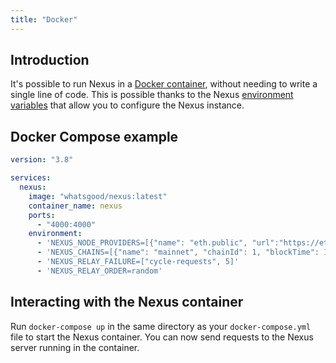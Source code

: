 ```yaml
---
title: "Docker"
---
```


## Introduction
It's possible to run Nexus in a [Docker container](https://hub.docker.com/repository/docker/whatsgood/nexus/general), without needing to write a single line of code. This is possible thanks to the Nexus [environment variables](/key-concepts/environment-variables) that allow you to configure the Nexus instance.

## Docker Compose example

```yml
version: "3.8"

services:
  nexus:
    image: "whatsgood/nexus:latest"
    container_name: nexus
    ports:
      - "4000:4000"
    environment:
      - 'NEXUS_NODE_PROVIDERS=[{"name": "eth.public", "url":"https://eth.public-rpc.com", "chainId": 1}]'
      - 'NEXUS_CHAINS=[{"name": "mainnet", "chainId": 1, "blockTime": 15}]'
      - 'NEXUS_RELAY_FAILURE=["cycle-requests", 5]'
      - 'NEXUS_RELAY_ORDER=random'
```

## Interacting with the Nexus container

Run `docker-compose up` in the same directory as your `docker-compose.yml` file to start the Nexus container. You can now send requests to the Nexus server running in the container.

<Snippet file="send-a-request-no-auth.mdx" />